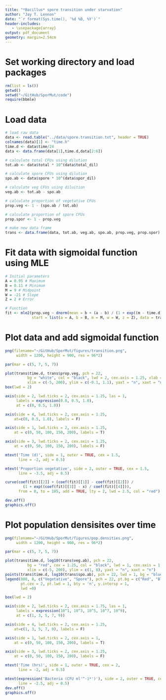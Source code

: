 ```yaml
---
title: "*Bacillus* spore transition under starvation"
author: "Jay T. Lennon"
date: "`r format(Sys.time(), '%d %B, %Y')`"
header-includes:
   - \usepackage{array}
output: pdf_document
geometry: margin=2.54cm
---
```


# Set working directory and load packages
```r
rm(list = ls())
getwd()
setwd("~/GitHub/SporMut/code")
require(bbmle)
```

# Load data
```r
# load raw data
data <- read.table("../data/spore.transition.txt", header = TRUE)
colnames(data)[1] <- "time.h"
time.d <- data$time/24
data <- data.frame(data[1],time.d,data[2:6])

# calculate total CFUs using dilution
tot.ab <- data$total * 10^(data$total_dil) 

# calculate spore CFUs using dilution
spo.ab <- data$spore * 10^(data$spor_dil)

# calculate veg CFUs using diluition
veg.ab <- tot.ab - spo.ab

# calculate proportion of vegetative CFUs
prop.veg <- 1 - (spo.ab / tot.ab)

# calculate proportion of spore CFUs
prop.spor <- 1 - prop.veg

# make new data frame
trans <- data.frame(data, tot.ab, veg.ab, spo.ab, prop.veg, prop.spor)
```

# Fit data with sigmoidal function using MLE
```r

# Initial parameters
A = 0.95 # Maximum 
B = 0.11 # Minimum
M = 9 # Midpoint
W = -21 # Slope
Z = 2 # Error

# Function
fit <- mle2(prop.veg ~ dnorm(mean = b + (a - b) / (1 + exp((m - time.d) / w)), sd = z),
            start = list(a = A, b = B, m = M, w = W, z = Z), data = trans) 
```

# Plot data and add sigmoidal function
```r
png(filename="~/GitHub/SporMut/figures/transition.png",
     width = 1200, height = 900, res = 96*2)

par(mar = c(5, 7, 5, 7))

plot(trans$time.d, trans$prop.veg, pch = 22, 
          bg = "white", col = "black", lwd = 2, cex.axis = 1.25, xlab = NA, ylab = NA,
          xlim = c(-5, 200), ylim = c(-0.1, 1.1), yaxt = "n", xaxt = "n")
box(lwd = 2)

axis(side = 2, lwd.ticks = 2, cex.axis = 1.25, las = 1,
     labels = expression(0.0, 0.5, 1.0),
     at = c(0, 0.5, 1.0))

axis(side = 4, lwd.ticks = 2, cex.axis = 1.25,
    at=c(0, 0.5, 1.0), labels = F)

axis(side = 1, lwd.ticks = 2, cex.axis = 1.25,
    at = c(0, 50, 100, 150, 200), labels = T)

axis(side = 3, lwd.ticks = 2, cex.axis = 1.25,
    at = c(0, 50, 100, 150, 200), labels = F)

mtext('Time (d)', side = 1, outer = TRUE, cex = 1.5, 
      line = -2, adj = 0.5)

mtext('Proportion vegetative', side = 2, outer = TRUE, cex = 1.5, 
      line = -3.5, adj = 0.5)

curve(coef(fit)[[2]] + (coef(fit)[[1]] - coef(fit)[[2]]) / 
        (1 + exp((coef(fit)[[3]] - x) / coef(fit)[[4]])), 
      from = 0, to = 185, add = TRUE, lty = 2, lwd = 2.5, col = "red") 

dev.off()
graphics.off()
```

# Plot population densisites over time 
```r
png(filename="~/GitHub/SporMut/figures/pop.densities.png",
     width = 1200, height = 900, res = 96*2)

par(mar = c(5, 7, 5, 7))

plot(trans$time.d, log10(trans$veg.ab), pch = 22, 
          bg = "red", cex = 1.25, col = "black", lwd = 1, cex.axis = 1.25, xlab = NA, ylab = NA,
          xlim = c(-5, 200), ylim = c(1, 8), yaxt = "n", xaxt = "n")
points(trans$time.d, log10(trans$spo.ab), pch = 22, lwd = 1, bg = "blue", cex = 1.25)
legend(800, 8, c("Vegetative", "Spore"), pch = 22, pt.bg = c("Red", "Blue"), 
       pt.cex = 2, pt.lwd = 1, bty = 'n', y.intersp = 1, 
       lwd =0)

box(lwd = 2)

axis(side = 2, lwd.ticks = 2, cex.axis = 1.75, las = 1,
     labels = expression(10^1, 10^3, 10^5, 10^7, 10^9),
     at = c(1, 3, 5, 7, 9))

axis(side = 4, lwd.ticks = 2, cex.axis = 1.25,
    at=c(1, 3, 5, 7, 9), labels = F)

axis(side = 1, lwd.ticks = 2, cex.axis = 1,
    at = c(0, 50, 100, 150, 200), labels = T)

axis(side = 3, lwd.ticks = 2, cex.axis = 1.25,
    at = c(0, 50, 100, 150, 200), labels = F)

mtext('Time (hrs)', side = 1, outer = TRUE, cex = 2, 
      line = -2, adj = 0.5)

mtext(expression('Bacteria (CFU ml'^-1*')'), side = 2, outer = TRUE, cex = 2, 
      line = -2.5, adj = 0.5)
dev.off()
graphics.off()
```
